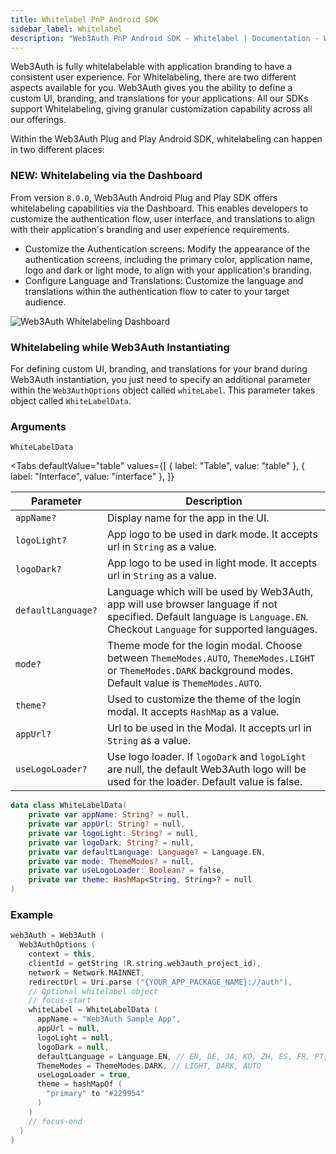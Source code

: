```yaml
---
title: Whitelabel PnP Android SDK
sidebar_label: Whitelabel
description: "Web3Auth PnP Android SDK - Whitelabel | Documentation - Web3Auth"
---
```



Web3Auth is fully whitelabelable with application branding to have a consistent user experience. For
Whitelabeling, there are two different aspects available for you. Web3Auth gives you the ability to
define a custom UI, branding, and translations for your applications. All our SDKs support
Whitelabeling, giving granular customization capability across all our offerings.

<GrowthPlanNote />

Within the Web3Auth Plug and Play Android SDK, whitelabeling can happen in two different places:

### NEW: Whitelabeling via the Dashboard

From version `8.0.0`, Web3Auth Android Plug and Play SDK offers whitelabeling capabilities via the
Dashboard. This enables developers to customize the authentication flow, user interface, and
translations to align with their application's branding and user experience requirements.

- Customize the Authentication screens: Modify the appearance of the authentication screens,
  including the primary color, application name, logo and dark or light mode, to align with your
  application's branding.
- Configure Language and Translations: Customize the language and translations within the
  authentication flow to cater to your target audience.

![Web3Auth Whitelabeling Dashboard](/images/whitelabel/modal/branding.gif)

### Whitelabeling while Web3Auth Instantiating

For defining custom UI, branding, and translations for your brand during Web3Auth instantiation, you
just need to specify an additional parameter within the `Web3AuthOptions` object called
`whiteLabel`. This parameter takes object called `WhiteLabelData`.

### Arguments

`WhiteLabelData`

<Tabs
  defaultValue="table"
  values={[
    { label: "Table", value: "table" },
    { label: "Interface", value: "interface" },
  ]}
>

<TabItem value="table">

| Parameter          | Description                                                                                                                                                              |
| ------------------ | ------------------------------------------------------------------------------------------------------------------------------------------------------------------------ |
| `appName?`         | Display name for the app in the UI.                                                                                                                                      |
| `logoLight?`       | App logo to be used in dark mode. It accepts url in `String` as a value.                                                                                                 |
| `logoDark?`        | App logo to be used in light mode. It accepts url in `String` as a value.                                                                                                |
| `defaultLanguage?` | Language which will be used by Web3Auth, app will use browser language if not specified. Default language is `Language.EN`. Checkout `Language` for supported languages. |
| `mode?`            | Theme mode for the login modal. Choose between `ThemeModes.AUTO`, `ThemeModes.LIGHT` or `ThemeModes.DARK` background modes. Default value is `ThemeModes.AUTO`.          |
| `theme?`           | Used to customize the theme of the login modal. It accepts `HashMap` as a value.                                                                                         |
| `appUrl?`          | Url to be used in the Modal. It accepts url in `String` as a value.                                                                                                      |
| `useLogoLoader?`   | Use logo loader. If `logoDark` and `logoLight` are null, the default Web3Auth logo will be used for the loader. Default value is false.                                  |

</TabItem>

<TabItem value="interface">

```kotlin
data class WhiteLabelData(
    private var appName: String? = null,
    private var appUrl: String? = null,
    private var logoLight: String? = null,
    private var logoDark: String? = null,
    private var defaultLanguage: Language? = Language.EN,
    private var mode: ThemeModes? = null,
    private var useLogoLoader: Boolean? = false,
    private var theme: HashMap<String, String>? = null
)
```

</TabItem>
</Tabs>

<WhiteLabelShowcase />

### Example

```kotlin title="Usage"
web3Auth = Web3Auth (
  Web3AuthOptions (
    context = this,
    clientId = getString (R.string.web3auth_project_id),
    network = Network.MAINNET,
    redirectUrl = Uri.parse ("{YOUR_APP_PACKAGE_NAME}://auth"),
    // Optional whitelabel object
    // focus-start
    whiteLabel = WhiteLabelData (
      appName = "Web3Auth Sample App",
      appUrl = null,
      logoLight = null,
      logoDark = null,
      defaultLanguage = Language.EN, // EN, DE, JA, KO, ZH, ES, FR, PT, NL
      ThemeModes = ThemeModes.DARK, // LIGHT, DARK, AUTO
      useLogoLoader = true,
      theme = hashMapOf (
        "primary" to "#229954"
      )
    )
    // focus-end
  )
)
```
